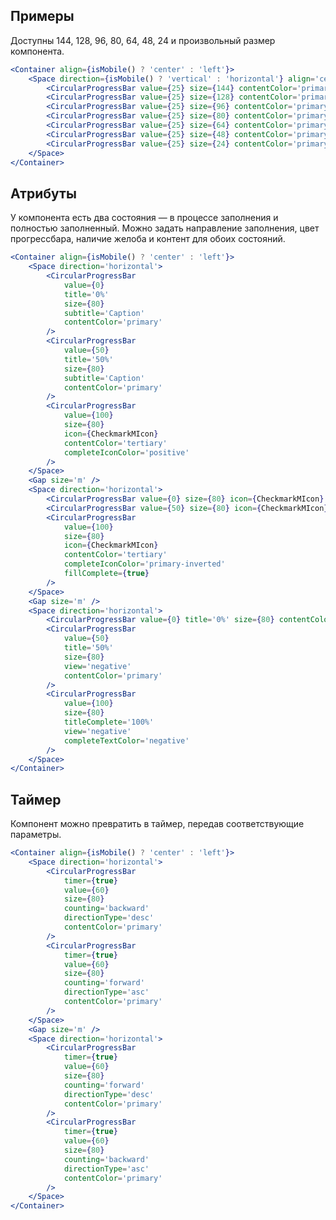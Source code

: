 ## Примеры

Доступны 144, 128, 96, 80, 64, 48, 24 и произвольный размер компонента.

```jsx live mobileHeight={652}
<Container align={isMobile() ? 'center' : 'left'}>
    <Space direction={isMobile() ? 'vertical' : 'horizontal'} align='center' size={24}>
        <CircularProgressBar value={25} size={144} contentColor='primary' />
        <CircularProgressBar value={25} size={128} contentColor='primary' />
        <CircularProgressBar value={25} size={96} contentColor='primary' />
        <CircularProgressBar value={25} size={80} contentColor='primary' />
        <CircularProgressBar value={25} size={64} contentColor='primary' />
        <CircularProgressBar value={25} size={48} contentColor='primary' />
        <CircularProgressBar value={25} size={24} contentColor='primary' />
    </Space>
</Container>
```

## Атрибуты

У компонента есть два состояния — в процессе заполнения и полностью заполненный.
Можно задать направление заполнения, цвет прогрессбара, наличие желоба и контент для обоих состояний.

```jsx live
<Container align={isMobile() ? 'center' : 'left'}>
    <Space direction='horizontal'>
        <CircularProgressBar
            value={0}
            title='0%'
            size={80}
            subtitle='Caption'
            contentColor='primary'
        />
        <CircularProgressBar
            value={50}
            title='50%'
            size={80}
            subtitle='Caption'
            contentColor='primary'
        />
        <CircularProgressBar
            value={100}
            size={80}
            icon={CheckmarkMIcon}
            contentColor='tertiary'
            completeIconColor='positive'
        />
    </Space>
    <Gap size='m' />
    <Space direction='horizontal'>
        <CircularProgressBar value={0} size={80} icon={CheckmarkMIcon} contentColor='tertiary' />
        <CircularProgressBar value={50} size={80} icon={CheckmarkMIcon} contentColor='tertiary' />
        <CircularProgressBar
            value={100}
            size={80}
            icon={CheckmarkMIcon}
            contentColor='tertiary'
            completeIconColor='primary-inverted'
            fillComplete={true}
        />
    </Space>
    <Gap size='m' />
    <Space direction='horizontal'>
        <CircularProgressBar value={0} title='0%' size={80} contentColor='primary' />
        <CircularProgressBar
            value={50}
            title='50%'
            size={80}
            view='negative'
            contentColor='primary'
        />
        <CircularProgressBar
            value={100}
            size={80}
            titleComplete='100%'
            view='negative'
            completeTextColor='negative'
        />
    </Space>
</Container>
```

## Таймер

Компонент можно превратить в таймер, передав соответствующие параметры.

```jsx live
<Container align={isMobile() ? 'center' : 'left'}>
    <Space direction='horizontal'>
        <CircularProgressBar
            timer={true}
            value={60}
            size={80}
            counting='backward'
            directionType='desc'
            contentColor='primary'
        />
        <CircularProgressBar
            timer={true}
            value={60}
            size={80}
            counting='forward'
            directionType='asc'
            contentColor='primary'
        />
    </Space>
    <Gap size='m' />
    <Space direction='horizontal'>
        <CircularProgressBar
            timer={true}
            value={60}
            size={80}
            counting='forward'
            directionType='desc'
            contentColor='primary'
        />
        <CircularProgressBar
            timer={true}
            value={60}
            size={80}
            counting='backward'
            directionType='asc'
            contentColor='primary'
        />
    </Space>
</Container>
```
